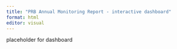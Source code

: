 ```yaml
---
title: "PRB Annual Monitoring Report - interactive dashboard"
format: html
editor: visual
---
```



placeholder for dashboard